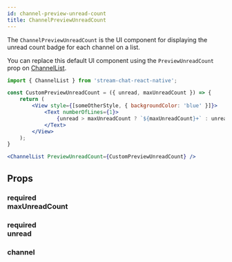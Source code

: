 ```yaml
---
id: channel-preview-unread-count
title: ChannelPreviewUnreadCount
---
```



The `ChannelPreviewUnreadCount` is the UI component for displaying the unread count badge for each channel on a list.

You can replace this default UI component using the `PreviewUnreadCount` prop on [ChannelList](../core-components/channellist#preview).

```jsx
import { ChannelList } from 'stream-chat-react-native';

const CustomPreviewUnreadCount = ({ unread, maxUnreadCount }) => {
    return (
        <View style={[someOtherStyle, { backgroundColor: 'blue' }]}>
            <Text numberOfLines={1}>
                {unread > maxUnreadCount ? `${maxUnreadCount}+` : unread}
            </Text>
        </View>
    );
}

<ChannelList PreviewUnreadCount={CustomPreviewUnreadCount} />
```

## Props

### <div class="label required">required</div> **maxUnreadCount**

<MaxUnreadCount/>

### <div class="label required">required</div> **unread**

<Unread/>

### channel

<Channel/>
